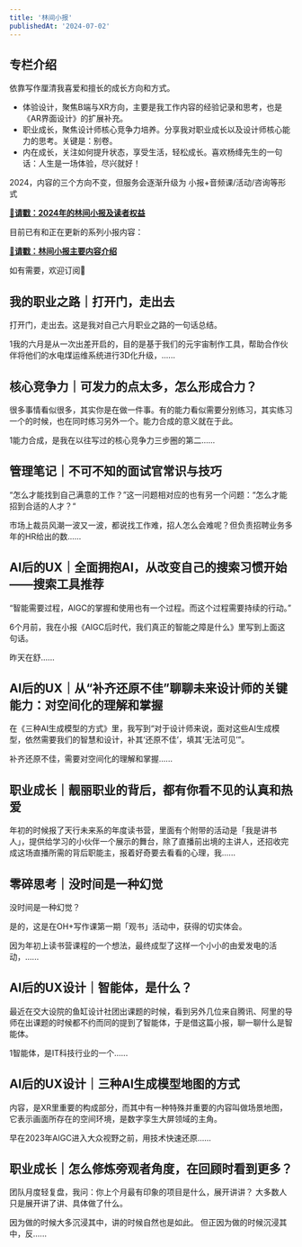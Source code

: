 ```yaml
---
title: '林间小报'
publishedAt: '2024-07-02'
---
```


## 专栏介绍

依靠写作厘清我喜爱和擅长的成长方向和方式。

* 体验设计，聚焦B端与XR方向，主要是我工作内容的经验记录和思考，也是《AR界面设计》的扩展补充。
* 职业成长，聚焦设计师核心竞争力培养。分享我对职业成长以及设计师核心能力的思考。关键是：别卷。
* 内在成长，关注如何提升状态，享受生活，轻松成长。喜欢杨绛先生的一句话：人生是一场体验，尽兴就好！

2024，内容的三个方向不变，但服务会逐渐升级为 小报+音频课/活动/咨询等形式

[**🌟请戳：2024年的林间小报及读者权益**](https://xiaobot.net/post/90b0fba8-3294-465b-a9ec-93b61dac4d6e)

目前已有和正在更新的系列小报内容：

[**🌲请戳：林间小报主要内容介绍**](https://mp.weixin.qq.com/s/nqbTEDsFLe-eanAu5MI0lQ)

如有需要，欢迎订阅👏



## 我的职业之路｜打开门，走出去
打开门，走出去。这是我对自己六月职业之路的一句话总结。

1我的六月是从一次出差开启的，目的是基于我们的元宇宙制作工具，帮助合作伙伴将他们的水电煤运维系统进行3D化升级，......

## 核心竞争力｜可发力的点太多，怎么形成合力？
很多事情看似很多，其实你是在做一件事。有的能力看似需要分别练习，其实练习一个的时候，也在同时练习另外一个。能力合成的意义就在于此。

1能力合成，是我在以往写过的核心竞争力三步圈的第二......

## 管理笔记｜不可不知的面试官常识与技巧
“怎么才能找到自己满意的工作？”这一问题相对应的也有另一个问题：“怎么才能招到合适的人才？“

市场上裁员风潮一波又一波，都说找工作难，招人怎么会难呢？但负责招聘业务多年的HR给出的数......

## AI后的UX｜全面拥抱AI，从改变自己的搜索习惯开始——搜索工具推荐
“智能需要过程，AIGC的掌握和使用也有一个过程。而这个过程需要持续的行动。”

6个月前，我在小报《AIGC后时代，我们真正的智能之障是什么》里写到上面这句话。

昨天在舒......

## AI后的UX｜从“补齐还原不佳”聊聊未来设计师的关键能力：对空间化的理解和掌握
在《三种AI生成模型的方式》里，我写到“对于设计师来说，面对这些AI生成模型，依然需要我们的智慧和设计，补其‘还原不佳’，填其‘无法可见’”。

补齐还原不佳，需要对空间化的理解和掌握......

## 职业成长｜靓丽职业的背后，都有你看不见的认真和热爱
年初的时候报了天行未来系的年度读书营，里面有个附带的活动是「我是讲书人」，提供给学习的小伙伴一个展示的舞台，除了直播前出境的主讲人，还招收完成这场直播所需的背后职能主，报着好奇要去看看的心理，我......

## 零碎思考｜没时间是一种幻觉
没时间是一种幻觉？

是的，这是在OH+写作课第一期「观书」活动中，获得的切实体会。

因为年初上读书营课程的一个想法，最终成型了这样一个小小的由爱发电的活动，......

## AI后的UX设计｜智能体，是什么？
最近在交大设院的鱼缸设计社团出课题的时候，看到另外几位来自腾讯、阿里的导师在出课题的时候都不约而同的提到了智能体，于是借这篇小报，聊一聊什么是智能体。

1智能体，是IT科技行业的一个......

## AI后的UX设计｜三种AI生成模型地图的方式
内容，是XR里重要的构成部分，而其中有一种特殊并重要的内容叫做场景地图，它表示画面所存在的空间环境，是数字孪生大屏领域的主角。

早在2023年AIGC进入大众视野之前，用技术快速还原......

## 职业成长｜怎么修炼旁观者角度，在回顾时看到更多？
团队月度轻复盘，我问：你上个月最有印象的项目是什么，展开讲讲？ 大多数人只是展开讲了讲、具体做了什么。

因为做的时候大多沉浸其中，讲的时候自然也是如此。 但正因为做的时候沉浸其中，反......

